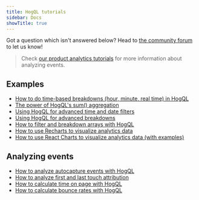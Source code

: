 ```yaml
---
title: HogQL tutorials
sidebar: Docs
showTitle: true
---
```

Got a question which isn't answered below? Head to [the community forum](/questions) to let us know!

> Check [our product analytics tutorials](/docs/analytics/tutorials) for more information about analyzing events.

## Examples

- [How to do time-based breakdowns (hour, minute, real time) in HogQL](/tutorials/time-breakdowns)
- [The power of HogQL's sum() aggregation](/tutorials/hogql-sum-aggregation)		
- [Using HogQL for advanced time and date filters](/tutorials/hogql-date-time-filters)
- [Using HogQL for advanced breakdowns](/tutorials/hogql-breakdowns)
- [How to filter and breakdown arrays with HogQL](/tutorials/array-filter-breakdown)
- [How to use Recharts to visualize analytics data](/tutorials/recharts)
- [How to use React Charts to visualize analytics data (with examples)](/tutorials/react-charts)

## Analyzing events

- [How to analyze autocapture events with HogQL](/tutorials/hogql-autocapture)
- [How to analyze first and last touch attribution](/tutorials/first-last-touch-attribution)
- [How to calculate time on page with HogQL](/tutorials/time-on-page)
- [How to calculate bounce rates with HogQL](/tutorials/bounce-rate)
